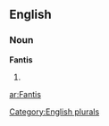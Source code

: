 
==English==

===Noun===
'''Fantis'''

# {{plural of|[[Fanti]]}}

[[Category:English plurals]]

[[ar:Fantis]]